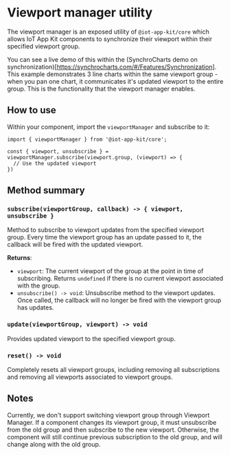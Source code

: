 # Viewport manager utility

The viewport manager is an exposed utility of `@iot-app-kit/core` which allows IoT App Kit components to synchronize their viewport within their
specified viewport group.

You can see a live demo of this within the (SynchroCharts demo on synchronization)[https://synchrocharts.com/#/Features/Synchronization]. This example
demonstrates 3 line charts within the same viewport group - when you pan one chart, it communicates it's updated viewport to the entire group. This is the functionality that the viewport manager enables.

## How to use

Within your component, import the `viewportManager` and subscribe to it:

```
import { viewportManager } from '@iot-app-kit/core';

const { viewport, unsubscribe } = viewportManager.subscribe(viewport.group, (viewport) => {
  // Use the updated viewport
})
```

## Method summary

### `subscribe(viewportGroup, callback) -> { viewport, unsubscribe }`

Method to subscribe to viewport updates from the specified viewport group. Every time the viewport group has an update passed to it, the callback will
be fired with the updated viewport.

**Returns**:

- `viewport`: The current viewport of the group at the point in time of subscribing. Returns `undefined` if there is no current viewport associated with the group.
- `unsubscribe() -> void`: Unsubscribe method to the viewport updates. Once called, the callback will no longer be fired with the viewport group has updates.

### `update(viewportGroup, viewport) -> void`

Provides updated viewport to the specified viewport group.

### `reset() -> void`

Completely resets all viewport groups, including removing all subscriptions and removing all viewports associated to viewport groups.


## Notes

Currently, we don't support switching viewport group through Viewport Manager.
If a component changes its viewport group, it must unsubscribe from the old group and then subscribe to the new viewport.
Otherwise, the component will still continue previous subscription to the old group, and will change along with the old group.
